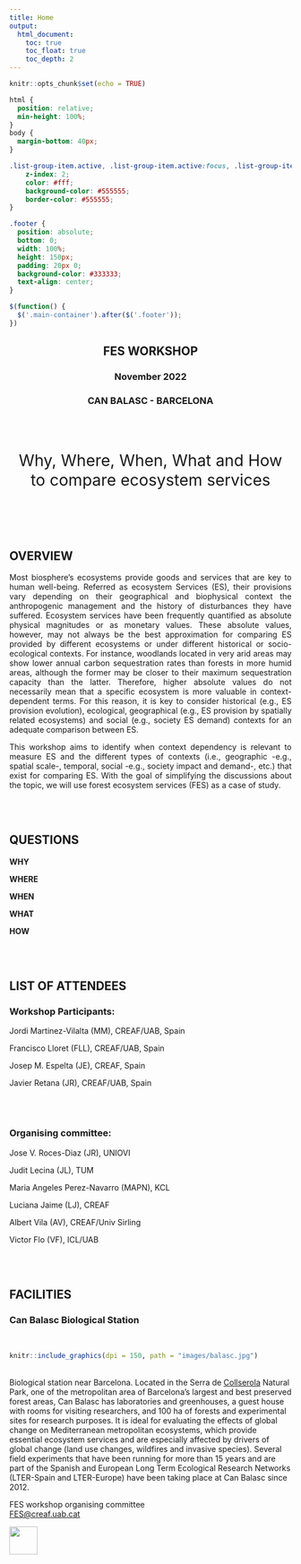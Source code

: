 ```yaml
---
title: Home
output: 
  html_document:
    toc: true
    toc_float: true
    toc_depth: 2
---
```


<style>
.title{
    display: none;
}
.tocify-extend-page { 
  height: 100px !important;
}
</style>


```r
knitr::opts_chunk$set(echo = TRUE)
```

```css
html {
  position: relative;
  min-height: 100%;
}
body {
  margin-bottom: 40px;
}

.list-group-item.active, .list-group-item.active:focus, .list-group-item.active:hover {
    z-index: 2;
    color: #fff;
    background-color: #555555;
    border-color: #555555;
}

.footer {
  position: absolute;
  bottom: 0;
  width: 100%;
  height: 150px;
  padding: 20px 0;
  background-color: #333333;
  text-align: center;
}
```

```js
$(function() {
  $('.main-container').after($('.footer'));
})
```


<center>
<h2>**FES WORKSHOP**</h2>
<h3>November 2022</h3>
<h3>CAN BALASC - BARCELONA</h3>
<br>
<br>
<p style= "font-size:calc(14px + 1.5vw)">Why, Where, When, What and How to compare ecosystem services</p>
</center>
<br>

<!-- ```{r logo, echo=FALSE,  out.width = '70%',fig.pos="hbt!", fig.align="center"} -->
<!-- knitr::include_graphics(dpi = 300, path = "images/logo_alt.png") -->
<!-- ``` -->

<style>
body {
text-align: left}
</style>

<br>

<h2>OVERVIEW</h2>
<p style="text-align:justify;">Most biosphere’s ecosystems provide goods and services that are key to human well-being. Referred as ecosystem Services (ES), their provisions vary depending on their geographical and biophysical context the anthropogenic management and the history of disturbances they have suffered. Ecosystem services have been frequently quantified as absolute physical magnitudes or as monetary values. These absolute values, however, may not always be the best approximation for comparing ES provided by different ecosystems or under different historical or socio-ecological contexts. For instance, woodlands located in very arid areas may show lower annual carbon sequestration rates than forests in more humid areas, although the former may be closer to their maximum sequestration capacity than the latter. Therefore, higher absolute values do not necessarily mean that a specific ecosystem is more valuable in context-dependent terms. For this reason, it is key to consider historical (e.g., ES provision evolution), ecological, geographical (e.g., ES provision by spatially related ecosystems) and social (e.g., society ES demand) contexts for an adequate comparison between ES.</p>

<p style="text-align:justify;">This workshop aims to identify when context dependency is relevant to measure ES and the different types of contexts (i.e., geographic -e.g., spatial scale-, temporal, social -e.g., society impact and demand-, etc.) that exist for comparing ES. With the goal of simplifying the discussions about the topic, we will use forest ecosystem services (FES) as a case of study.</p>
<br>
<br>

<h2>QUESTIONS</h2>

<b>WHY</b>  

<b>WHERE</b> 

<b>WHEN</b>  

<b>WHAT</b> 

<b>HOW </b> 


<br>
<br>

<h2>LIST OF ATTENDEES</h2>

<h3>Workshop Participants:</h3>

<p>Jordi Martinez-Vilalta (MM), CREAF/UAB, Spain</p>
<p>Francisco Lloret (FLL), CREAF/UAB, Spain</p>
<p>Josep M. Espelta (JE), CREAF, Spain</p>
<p>Javier Retana (JR), CREAF/UAB, Spain</p>


<br>
<br>

<h3>Organising committee:</h3>
<p>Jose V. Roces-Diaz (JR), UNIOVI</p>
<p>Judit Lecina (JL), TUM</p>
<p>Maria Angeles Perez-Navarro (MAPN), KCL</p>
<p>Luciana Jaime (LJ), CREAF</p>
<p>Albert Vila (AV), CREAF/Univ Sirling</p>
<p>Victor Flo (VF), ICL/UAB</p>

<br>
<br>

<h2>FACILITIES</h2>
<h3>Can Balasc Biological Station</h3>
<br>
```r
knitr::include_graphics(dpi = 150, path = "images/balasc.jpg")
```
<br>
Biological station near Barcelona. Located in the Serra de [Collserola](https://www.parcnaturalcollserola.cat/en/) Natural Park, one of the metropolitan area of Barcelona's largest and best preserved forest areas, Can Balasc has laboratories and greenhouses, a guest house with rooms for visiting researchers, and 100 ha of forests and experimental sites for research purposes. It is ideal for evaluating the effects of global change on Mediterranean metropolitan ecosystems, which provide essential ecosystem services and are especially affected by drivers of global change (land use changes, wildfires and invasive species). Several field experiments that have been running for more than 15 years and are part of the Spanish and European Long Term Ecological Research Networks (LTER-Spain and LTER-Europe) have been taking place at Can Balasc since 2012.


::: {.footer .text-muted .bg-info}
 <p>FES workshop organising committee<br>
 <a href="mailto:FES@creaf.uab.cat">FES@creaf.uab.cat</a></p>
 <img src="images/CREAF SO - logo pluma_blanca ENG_ministerio.png" alt="" height = "50">
:::